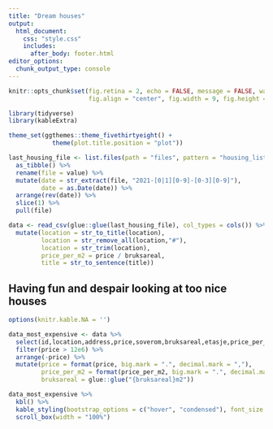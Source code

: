 ```yaml
---
title: "Dream houses"
output:
  html_document:
    css: "style.css"
    includes:
      after_body: footer.html
editor_options:
  chunk_output_type: console
---
```


```r
knitr::opts_chunk$set(fig.retina = 2, echo = FALSE, message = FALSE, warning = FALSE, 
                      fig.align = "center", fig.width = 9, fig.height = 6, out.width = "100%")
```

```r
library(tidyverse)
library(kableExtra)

theme_set(ggthemes::theme_fivethirtyeight() + 
            theme(plot.title.position = "plot"))
```

```r
last_housing_file <- list.files(path = "files", pattern = "housing_listings_(.*).csv", full.names = TRUE) %>% 
  as_tibble() %>% 
  rename(file = value) %>% 
  mutate(date = str_extract(file, "2021-[0|1][0-9]-[0-3][0-9]"),
         date = as.Date(date)) %>% 
  arrange(rev(date)) %>% 
  slice(1) %>% 
  pull(file)
```

```r
data <- read_csv(glue::glue(last_housing_file), col_types = cols()) %>% 
  mutate(location = str_to_title(location),
         location = str_remove_all(location,"#"),
         location = str_trim(location),
         price_per_m2 = price / bruksareal,
         title = str_to_sentence(title))
```

## Having fun and despair looking at too nice houses

```r
options(knitr.kable.NA = '')

data_most_expensive <- data %>% 
  select(id,location,address,price,soverom,bruksareal,etasje,price_per_m2,ad_url) %>% 
  filter(price > 12e6) %>% 
  arrange(-price) %>% 
  mutate(price = format(price, big.mark = ".", decimal.mark = ","),
         price_per_m2 = format(price_per_m2, big.mark = ".", decimal.mark = ","),
         bruksareal = glue::glue("{bruksareal}m2"))

data_most_expensive %>% 
  kbl() %>%
  kable_styling(bootstrap_options = c("hover", "condensed"), font_size = 14) %>% 
  scroll_box(width = "100%")
```

















